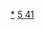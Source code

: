 {{Navbox
|name  = 铌化合物
|state = <includeonly>{{{state|collapsed}}}</includeonly>
|title = [[铌]]化合物
|listclass = hlist
|titlestyle = 

|group1 = 铌(II)
|list1 = 
* [[一硫化铌|NbS]]
* [[一氧化铌|NbO]]
* {{le|二硼化铌|Niobium diboride|NbB<sub>2</sub>}}

|group2 = 铌(III)
|list2 = 
* {{le|氮化铌|Niobium nitride|NbN}}
* [[三硫化二铌|Nb<sub>2</sub>S<sub>3</sub>]]
* [[三溴化铌|NbBr<sub>3</sub>]]
* [[三氟化铌|NbF<sub>3</sub>]]
* [[三氯化铌|NbCl<sub>3</sub>]]

|group3 = 铌(IV)
|list3 = 
* [[四氯化铌|NbCl<sub>4</sub>]]
* [[碳化铌|NbC]]
* [[四氟化铌|NbF<sub>4</sub>]]
* [[二硫化铌|NbS<sub>2</sub>]]
* [[二硒化铌|NbSe<sub>2</sub>]]
* [[二氧化铌|NbO<sub>2</sub>]]

|group4 = 铌(V)
|list4 = 
* [[五溴化铌|NbBr<sub>5</sub>]]
* [[五氯化铌|NbCl<sub>5</sub>]]
* [[五氟化铌|NbF<sub>5</sub>]]
* [[五碘化铌|NbI<sub>5</sub>]]
* [[三氯氧化铌|NbOCl<sub>3</sub>]]
* [[五氧化二铌|Nb<sub>2</sub>O<sub>5</sub>]]
* [[铌酸锂|LiNbO<sub>3</sub>]]
* [[铌酸钾|KNbO<sub>3</sub>]]
* [[二氯二茂铌|(C<sub>5</sub>H<sub>5</sub>)<sub>2</sub>NbCl<sub>2</sub>]]
* [[五乙醇铌|Nb<sub>2</sub>(OC<sub>2</sub>H<sub>5</sub>)<sub>10</sub>]]

}}<noinclude>

[[Category:铌化合物|*]]
[[Category:化学品模板|5 41]]
</noinclude>